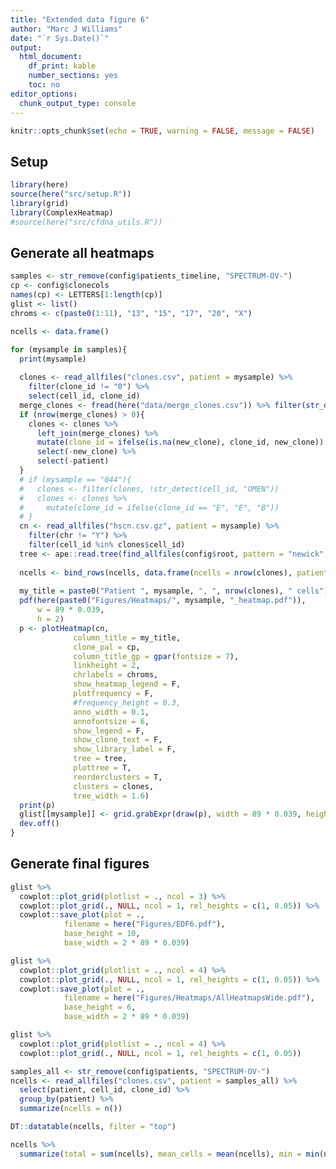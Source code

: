 ```yaml
---
title: "Extended data figure 6"
author: "Marc J Williams"
date: "`r Sys.Date()`"
output:
  html_document:
    df_print: kable
    number_sections: yes
    toc: no
editor_options:
  chunk_output_type: console
---
```


```r
knitr::opts_chunk$set(echo = TRUE, warning = FALSE, message = FALSE)
```

## Setup

```r
library(here)
source(here("src/setup.R"))
library(grid)
library(ComplexHeatmap)
#source(here("src/cfdna_utils.R"))
```

## Generate all heatmaps

```r
samples <- str_remove(config$patients_timeline, "SPECTRUM-OV-")
cp <- config$clonecols
names(cp) <- LETTERS[1:length(cp)]
glist <- list()
chroms <- c(paste0(1:11), "13", "15", "17", "20", "X")

ncells <- data.frame()

for (mysample in samples){
  print(mysample)
  
  clones <- read_allfiles("clones.csv", patient = mysample) %>% 
    filter(clone_id != "0") %>% 
    select(cell_id, clone_id)
  merge_clones <- fread(here("data/merge_clones.csv")) %>% filter(str_detect(patient, mysample))
  if (nrow(merge_clones) > 0){
    clones <- clones %>% 
      left_join(merge_clones) %>% 
      mutate(clone_id = ifelse(is.na(new_clone), clone_id, new_clone)) %>% 
      select(-new_clone) %>% 
      select(-patient)
  }
  # if (mysample == "044"){
  #   clones <- filter(clones, !str_detect(cell_id, "OMEN"))
  #   clones <- clones %>% 
  #     mutate(clone_id = ifelse(clone_id == "E", "E", "B"))
  # }
  cn <- read_allfiles("hscn.csv.gz", patient = mysample) %>% 
    filter(chr != "Y") %>% 
    filter(cell_id %in% clones$cell_id)
  tree <- ape::read.tree(find_allfiles(config$root, pattern = "newick", patient = mysample))
  
  ncells <- bind_rows(ncells, data.frame(ncells = nrow(clones), patient = mysample))
  
  my_title = paste0("Patient ", mysample, ", ", nrow(clones), " cells")
  pdf(here(paste0("Figures/Heatmaps/", mysample, "_heatmap.pdf")), 
      w = 89 * 0.039,
      h = 2)
  p <- plotHeatmap(cn,
              column_title = my_title,
              clone_pal = cp,
              column_title_gp = gpar(fontsize = 7),
              linkheight = 2,
              chrlabels = chroms,
              show_heatmap_legend = F,
              plotfrequency = F, 
              #frequency_height = 0.3,
              anno_width = 0.1,
              annofontsize = 6,
              show_legend = F,
              show_clone_text = F,
              show_library_label = F,
              tree = tree,
              plottree = T,
              reorderclusters = T,
              clusters = clones,
              tree_width = 1.6)
  print(p)
  glist[[mysample]] <- grid.grabExpr(draw(p), width = 89 * 0.039, height = 2)
  dev.off()
}

```

## Generate final figures

```r
glist %>% 
  cowplot::plot_grid(plotlist = ., ncol = 3) %>% 
  cowplot::plot_grid(., NULL, ncol = 1, rel_heights = c(1, 0.05)) %>% 
  cowplot::save_plot(plot = .,
            filename = here("Figures/EDF6.pdf"), 
            base_height = 10,
            base_width = 2 * 89 * 0.039)

glist %>% 
  cowplot::plot_grid(plotlist = ., ncol = 4) %>% 
  cowplot::plot_grid(., NULL, ncol = 1, rel_heights = c(1, 0.05)) %>% 
  cowplot::save_plot(plot = .,
            filename = here("Figures/Heatmaps/AllHeatmapsWide.pdf"), 
            base_height = 6,
            base_width = 2 * 89 * 0.039)

```

```r
glist %>% 
  cowplot::plot_grid(plotlist = ., ncol = 4) %>% 
  cowplot::plot_grid(., NULL, ncol = 1, rel_heights = c(1, 0.05)) 
```

```r
samples_all <- str_remove(config$patients, "SPECTRUM-OV-")
ncells <- read_allfiles("clones.csv", patient = samples_all) %>% 
  select(patient, cell_id, clone_id) %>% 
  group_by(patient) %>% 
  summarize(ncells = n())

DT::datatable(ncells, filter = "top")
```

```r
ncells %>% 
  summarize(total = sum(ncells), mean_cells = mean(ncells), min = min(ncells), max = max(ncells))

```
